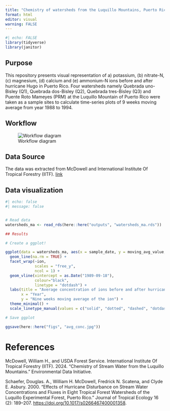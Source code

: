 ```yaml
---
title: "Chemistry of watersheds from the Luquillo Mountains, Puerto Rico"
format: html
editor: visual
warning: FALSE
---
```


```r
#| echo: FALSE
library(tidyverse)
library(janitor)
```

## Purpose

This repository presents visual representation of a) potassium, (b) nitrate-N, (c) magnesium, (d) calcium and (e) ammonium-N ions before and after hurricane Hugo in Puerto Rico. Four watersheds namely Quebrada uno-Bisley (Q1), Quebrada dos-Bisley (Q2), Quebrada tres-Bisley (Q3) and Puente Roto Mameyes (PRM) at the Luquillo Mountain of Puerto Rico were taken as a sample sites to calculate time-series plots of 9 weeks moving average from year 1988 to 1994.

## Workflow

![Workflow diagram](Workflow.png)

## Data Source

The data was extracted from McDowell and International Institute Of Tropical Forestry (IITF). [link](https://portal.edirepository.org/nis/mapbrowse?packageid=knb-lter-luq.20.4923064)


## Data visualization

```r
#| echo: false
#| message: false


# Read data
watersheds_ma <- read_rds(here::here("outputs", "watersheds_ma.rds"))

## Results

# Create a ggplot!

ggplot(data = watersheds_ma, aes(x = sample_date, y = moving_avg_value, linetype = sites)) +
  geom_line(na.rm = TRUE) +
  facet_wrap(~ion,
             scales = "free_y",
             ncol = 1) +
  geom_vline(xintercept = as.Date("1989-09-18"),
             colour="black",
             linetype = "dotdash") +
  labs(title = "Average concentration of ions before and after hurricane Hugo",
       x = "Year",
       y = "Nine weeks moving average of the ion") +
  theme_minimal() +
  scale_linetype_manual(values = c("solid", "dotted", "dashed", "dotdash"))

# Save ggplot

ggsave(here::here("figs", "avg_conc.jpg"))
```

# References

McDowell, William H., and USDA Forest Service. International Institute Of Tropical Forestry (IITF). 2024. “Chemistry of Stream Water from the Luquillo Mountains.” Environmental Data Initiative.

Schaefer, Douglas. A., William H. McDowell, Fredrick N. Scatena, and Clyde E. Asbury. 2000. “Effects of Hurricane Disturbance on Stream Water Concentrations and Fluxes in Eight Tropical Forest Watersheds of the Luquillo Experimental Forest, Puerto Rico.” Journal of Tropical Ecology 16 (2): 189–207. <https://doi.org/10.1017/s0266467400001358>.
